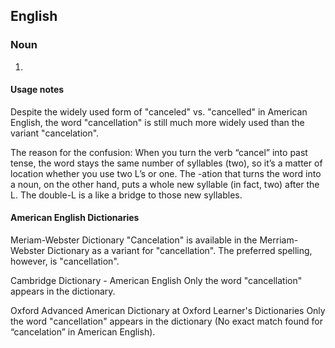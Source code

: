 ==English==

===Noun===
{{en-noun}}
# {{alternative spelling of|cancellation|lang=en}}

====Usage notes====
Despite the widely used form of "canceled" vs. "cancelled" in American English, the word "cancellation" is still much more widely used than the variant "cancelation".

The reason for the confusion: When you turn the verb “cancel” into past tense, the word stays the same number of syllables (two), so it’s a matter of location whether you use two L’s or one. The -ation that turns the word into a noun, on the other hand, puts a whole new syllable (in fact, two) after the L. The double-L is a like a bridge to those new syllables.

====American English Dictionaries====

Meriam-Webster Dictionary
"Cancelation" is available in the Merriam-Webster Dictionary as a variant for "cancellation". The preferred spelling, however, is "cancellation".

Cambridge Dictionary - American English
Only the word "cancellation" appears in the dictionary.

Oxford Advanced American Dictionary at Oxford Learner's Dictionaries
Only the word "cancellation" appears in the dictionary (No exact match found for “cancelation” in American English).